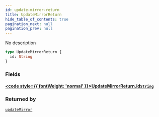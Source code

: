 ```yaml
---
id: update-mirror-return
title: UpdateMirrorReturn
hide_table_of_contents: true
pagination_next: null
pagination_prev: null
---
```








No description

```graphql
type UpdateMirrorReturn {
  id: String
}
```


### Fields

#### [<code style={{ fontWeight: 'normal' }}>UpdateMirrorReturn.<b>id</b></code>](#)<Bullet />[`String`](/docs/schemas/arkitekt/scalars/string) <Badge class="secondary" text="scalar"/>
> 
> 



### Returned by

[`updateMirror`](/docs/schemas/arkitekt/mutations/update-mirror)  <Badge class="secondary" text="mutation"/>




